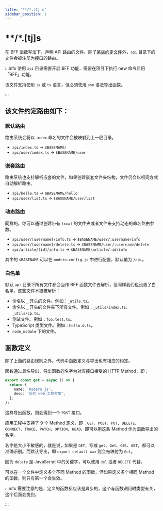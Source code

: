 ```yaml
---
title: '**/*.[tj]s'
sidebar_position: 1
---
```

# **/*.[tj]s

在 BFF 函数写法下，声明 API 路由的文件。除了[某些约定文件](/apis/app/hooks/api/functions/api)外，`api` 目录下的文件会被注册为接口的路由。

:::info
使用 `api` 目录需要开启 BFF 功能，需要在项目下执行 new 命令启用「BFF」功能。

该文件支持使用 `js` 或 `ts` 语言，但必须使用 `esm` 语法导出函数。

:::

## 该文件约定路由如下：

### 默认路由

路由系统会将以 `index` 命名的文件会被映射到上一层目录。

- `api/index.ts` -> `$BASENAME/`
- `api/user/index.ts` -> `$BASENAME/user`

### 嵌套路由

路由系统也支持解析嵌套的文件，如果创建嵌套文件夹结构，文件仍会以相同方式自动解析路由。

- `api/hello.ts` -> `$BASENAME/hello`
- `api/user/list.ts` -> `$BASENAME/user/list`

### 动态路由

同样的，你可以通过创建带有 `[xxx]` 的文件夹或者文件来支持动态的命名路由参数。

- `api/user/[username]/info.ts` -> `$BASENAME/user/:username/info`
- `api/user/[username]/delete.ts` -> `$BASENAME/user/:username/delete`
- `api/article/[id]/info.ts` -> `$BASENAME/article/:id/info`

其中的 `$BASENAME` 可以在 `modern.config.js` 中进行配置，默认值为 `/api`。

### 白名单

默认 `api` 目录下所有文件都会当作 BFF 函数文件去解析，但同样我们也设置了白名单，这些文件不被被解析：

- 命名以 `_` 开头的文件。例如：`_utils.ts`。
- 命名以 `_` 开头的文件夹下所有文件。例如：`_utils/index.ts`、`_utils/cp.ts`。
- 测试文件。例如：`foo.test.ts`。
- TypeScript 类型文件。例如：`hello.d.ts`。
- `node_module` 下的文件。

## 函数定义

除了上面的路由规则之外，代码中函数定义与导出也有相应的约定。

函数通过具名导出，导出函数的名字为对应接口接受的 HTTP Method，即：

```ts
export const get = async () => {
  return {
    name: 'Modern.js',
    desc: '现代 web 工程方案',
  };
};
```

这样导出函数，则会得到一个 `POST` 接口。

应用工程中支持了 9 个 Method 定义，即：`GET`、`POST`、`PUT`、`DELETE`、`CONNECT`、`TRACE`、`PATCH`、`OPTION`、`HEAD`，即可以用这些 Method 作为函数导出的名字。

名字是大小不敏感的，就是说，如果是 `GET`，写成 `get`、`Get`、`GEt`、`GET`，都可以准确识别。而默认导出，即 `export default xxx` 则会被映射为 `Get`。

因为 `delete` 是 JavaScript 中的关键字，可以使用 `del` 或者 `DELETE` 代替。

可以在一个文件中定义多个不同 Method 的函数，但如果定义多个相同 Method 的函数，则只有第一个会生效。

:::info
需要注意的是，定义的函数都应该是异步的，这个与函数调用时类型有关，这个后面会提到。

:::
